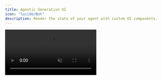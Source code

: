 ```yaml
---
title: Agentic Generative UI
icon: "lucide/Bot"
description: Render the state of your agent with custom UI components.
---
```


<video src="/images/coagents/agentic-generative-ui.mp4" className="rounded-lg shadow-xl" loop inline controls autoPlay muted />
<Callout>
  This video demonstrates the [implementation](#implementation) section applied to out [coagents starter project](https://github.com/copilotkit/coagents-starter).
</Callout>

## What is this?

All LangGraph agents are stateful. This means that as your agent progresses through nodes, a state object is passed between them perserving
the overall state of a session. CopilotKit allows you to render this state in your application with custom UI components, which we call **Agentic Generative UI**.

## When should I use this?

Rendering the state of your agent in the UI is useful when you want to provide the user with feedback about the overall state of a session. A great example of this
is a situation where a user and an agent are working together to solve a problem. The agent can store a draft in its state which is then rendered in the UI.

## Implementation

<Steps>
  <Step>
    ### Run and Connect your LangGraph to CopilotKit
    First, you'll need to make sure you have a running LangGraph. If you haven't already done this, you can follow the [getting started guide](/coagents/quickstart/langgraph)

    This guide uses the [CoAgents starter repo](https://github.com/CopilotKit/coagents-starter) as its starting point.

  </Step>
  <Step>
    ### Define your agent state
    If you're not familiar with LangGraph, your graphs are stateful. As you progress through nodes, a state object is passed between them. CopilotKit
    allows you to easily render this state in your application. 
    
    For the sake of this guide, let's say our state looks like this in our agent.

    <Tabs groupId="language" items={['Python', 'TypeScript']} default="Python">
        <Tab value="Python">
          ```python title="agent/sample_agent/agent.py"
          # ...
          from copilotkit import CopilotKitState # extends MessagesState
          # ...

          # This is the state of the agent.
          # It inherits from the CopilotKitState properties from CopilotKit.
          class AgentState(CopilotKitState):
              searches: list[dict]
          ```
        </Tab>
        <Tab value="TypeScript">
          ```typescript title="agent/sample_agent/agent.ts"
          // ...
          import { Annotation } from "@langchain/langgraph";
          import { CopilotKitStateAnnotation } from "@copilotkit/sdk-js/langgraph";
          // ...

          // This is the state of the agent.
          // It inherits from the CopilotKitState properties from CopilotKit.
          export const AgentStateAnnotation = Annotation.Root({
            searches: Annotation<object[]>,
            ...CopilotKitStateAnnotation.spec,
          });
          ```
        </Tab>
    </Tabs>
  </Step>
  <Step>
    ### Render state of the agent in the chat
    Now we can utilize `useCoAgentStateRender` to render the state of our agent **in the chat**.

    ```tsx title="app/page.tsx"
    // ...
    import { useCoAgent } from "@copilotkit/react-core";
    // ...

    // Define the state of the agent, should match the state of the agent in your LangGraph.
    type AgentState = {
      searches: {
        query: string;
        done: boolean;
      }[];
    };

    function YourMainContent() {
      // ... 

      // [!code highlight:14]
      // styles omitted for brevity
      useCoAgentStateRender<AgentState>({
        name: "sample_agent", // the name the agent is served as
        render: ({ state }) => (
          <div>
            {state.searches?.map((search, index) => (
              <div key={index}>
                {search.done ? "✅" : "❌"} {search.query}{search.done ? "" : "..."}
              </div>
            ))}
          </div>
        ),
      });

      // ...

      return <div>...</div>;
    }
    ```
  </Step>
  <Step>
    ### Render state outside of the chat
    You can also render the state of your agent **outside of the chat**. This is useful when you want to render the state of your agent anywhere
    other than the chat.

    ```tsx title="app/page.tsx"
    import { useCoAgent } from "@copilotkit/react-core"; // [!code highlight]
    // ...

    // Define the state of the agent, should match the state of the agent in your LangGraph.
    type AgentState = {
      searches: {
        query: string;
        done: boolean;
      }[];
    };

    function YourMainContent() {
      // ... 

      // [!code highlight:5]
      const { state } = useCoAgent<AgentState>({
        name: "sample_agent", // the name the agent is served as
      })

      // ...

      return (
        <div>
          {/* ... */}
          <div className="flex flex-col gap-2 mt-4">
            // [!code highlight:6]
            {state.searches?.map((search, index) => (
              <div key={index} className="flex flex-row">
                {search.done ? "✅" : "❌"} {search.query}
              </div>
            ))}
          </div>
        </div>
      )
    }
    ```
  </Step>
  <Step>
    ### Give it a try!

    You've now created a component that will render the agent's state in the chat.
  </Step>
</Steps>
